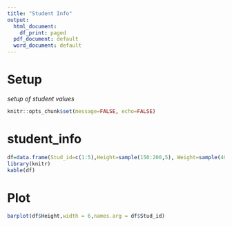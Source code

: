 ---
title: "Student Info"
output:
  html_document:
    df_print: paged
  pdf_document: default
  word_document: default
---

# Setup

*setup of student values*

```{r Setup}
knitr::opts_chunk$set(message=FALSE, echo=FALSE)
```

# student_info

```{r student_info}
df=data.frame(Stud_id=c(1:5),Height=sample(150:200,5), Weight=sample(40:90,5), Age=sample(18:21,5,replace = TRUE))
library(knitr)
kable(df)
```

# Plot

```{r Plot, echo=TRUE}
barplot(df$Height,width = 6,names.arg = df$Stud_id)

```
